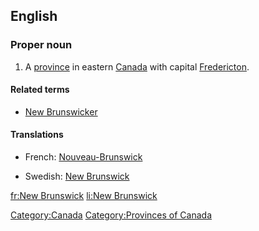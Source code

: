 ==English==
{{wikipedia}}
===Proper noun===
{{en-proper noun|sg=[[new|New]] [[Brunswick]]}}

# A [[province]] in eastern [[Canada]] with capital [[Fredericton]].

====Related terms====
*[[New Brunswicker]]

====Translations====
{{top}}
*French: [[Nouveau-Brunswick]]
{{mid}}
*Swedish: [[#Swedish|New Brunswick]]
{{bottom}}

[[Category:Canada]]
[[Category:Provinces of Canada]]

[[fr:New Brunswick]]
[[li:New Brunswick]]